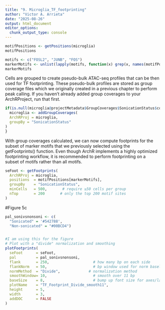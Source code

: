 ```yaml
---
title: "9. Microglia_TF_footprinting"
author: "Victor A. Arrieta"
date: "2025-08-26"
output: html_document
editor_options: 
  chunk_output_type: console
---
```


```r
motifPositions <- getPositions(microglia)
motifPositions
```

```r
motifs <- c("FOSL2", "JUNB", "FOS")
markerMotifs <- unlist(lapply(motifs, function(x) grep(x, names(motifPositions), value = TRUE)))
markerMotifs
```

Cells are grouped to create pseudo-bulk ATAC-seq profiles that can be then used for TF footprinting. These pseudo-bulk profiles are stored as group coverage files which we originally created in a previous chapter to perform peak calling. If you haven’t already added group coverages to your ArchRProject, run that first.
```r
if(is.null(microglia@projectMetadata$GroupCoverages$SonicationStatus$coverageMetadata)){
  microglia <- addGroupCoverages(
  ArchRProj = microglia,
  groupBy = "SonicationStatus"
)
}

```

With group coverages calculated, we can now compute footprints for the subset of marker motifs that we previously selected using the getFootprints() function. Even though ArchR implements a highly optimized footprinting workflow, it is recommended to perform footprinting on a subset of motifs rather than all motifs.
```r
seFoot <- getFootprints(
  ArchRProj = microglia,
  positions  = motifPositions[markerMotifs],
  groupBy    = "SonicationStatus",
  minCells   = 500,       # require ≥50 cells per group
  nTop       = 200       # only the top 200 motif sites
)

```

#Figure 5c
```r
pal_sonivsnonsoni <- c(
  "Sonicated" = '#542788', 
  "Non-sonicated" = "#00BCD4")


#I am using this for the figure
# Plot with a "divide" normalization and smoothing
plotFootprints(
  seFoot      = seFoot,
  pal         = pal_sonivsnonsoni, 
  flank       = 250,                    # how many bp on each side
  flankNorm   = 50,                     # bp window used for norm baseline
  normMethod  = "Divide",             # normalization method
  smoothWindow= 10,                     # smooth over 11 bp
  baseSize    = 8,                      # bump up font size for axes/labels
  plotName    = "TF_Footprint_Divide_smooth11",
  height      = 5,
  width       = 3,
  addDOC      = FALSE
)
```


